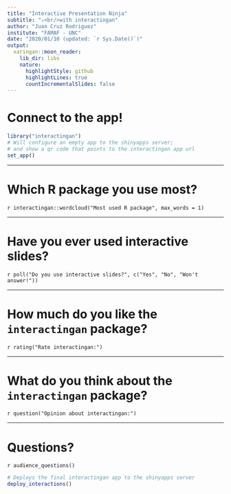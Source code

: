 ```yaml
---
title: "Interactive Presentation Ninja"
subtitle: "⚔<br/>with interactingan"
author: "Juan Cruz Rodriguez"
institute: "FAMAF - UNC"
date: "2020/01/10 (updated: `r Sys.Date()`)"
output:
  xaringan::moon_reader:
    lib_dir: libs
    nature:
      highlightStyle: github
      highlightLines: true
      countIncrementalSlides: false
---
```


# Connect to the app!

```r
library("interactingan")
# Will configure an empty app to the shinyapps server;
# and show a qr code that points to the interactingan app url
set_app()
```

---

# Which R package you use most?

`r interactingan::wordcloud("Most used R package", max_words = 1)`

---

# Have you ever used interactive slides?

`r poll("Do you use interactive slides?", c("Yes", "No", "Won't answer!"))`

---

# How much do you like the `interactingan` package?

`r rating("Rate interactingan:")`

---

# What do you think about the `interactingan` package?

`r question("Opinion about interactingan:")`

---

# Questions?

<!-- Show the audience question's pane -->
`r audience_questions()`

```r
# Deploys the final interactingan app to the shinyapps server
deploy_interactions()
```

